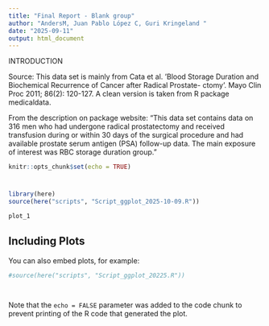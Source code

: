 ```yaml
---
title: "Final Report - Blank group"
author: "AndersM, Juan Pablo López C, Guri Kringeland "
date: "2025-09-11"
output: html_document
---
```


INTRODUCTION

Source: This data set is mainly from Cata et al. ’Blood Storage Duration and Biochemical Recurrence of Cancer after Radical Prostate- ctomy’. Mayo Clin Proc 2011; 86(2): 120-127. A clean version is taken from R package medicaldata.

From the description on package website: “This data set contains data on 316 men who had undergone radical prostatectomy and received transfusion during or within 30 days of the surgical procedure and had available prostate serum antigen (PSA) follow-up data. The main exposure of interest was RBC storage duration group.”

```r
knitr::opts_chunk$set(echo = TRUE)
```

# 

```r
library(here)
source(here("scripts", "Script_ggplot_2025-10-09.R"))

plot_1
```

## Including Plots

You can also embed plots, for example:

```r
#source(here("scripts", "Script_ggplot_20225.R"))

```

```r

```

```r

```

Note that the `echo = FALSE` parameter was added to the code chunk to prevent printing of the R code that generated the plot.
